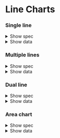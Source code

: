 
<Meta title="Charts/Examples/Line Charts" />

# Line Charts

### Single line

<details>
    <summary class="cursor-pointer dark:text-color-text-inverse-primary">Show spec</summary>
	```javascript
	let spec = $derived({
		x: { insetLeft: 80, insetRight: 20, type: 'utc' },
		marks: [
			Plot.gridX({ interval: '2 years' }),
			Plot.gridY(),
			Plot.axisX({ label: 'Year', interval: '1 year' }),
			Plot.axisY({ label: '', tickFormat: (d) => '£' + format(',.4~s')(d) }),
			Plot.ruleY([0]),
			Plot.line(chartData, {
				x: 'Month',
				y: 'Value',
				tip: {
					format: {
						x: true,
						y: (d) => '£' + format(',.4~s')(d)
					}
				}
			})
		]
	});
	```
</details>

<details class="max-h-[300px] overflow-y-auto dark:text-color-text-inverse-primary">
    <summary class="cursor-pointer dark:text-color-text-inverse-primary">Show data</summary>
    <pre>
    	{JSON.stringify(
    		monthlyData.filter((d) => d.Variable === 'Variable A'),
    		null,
    		2
    	)}
    </pre>

</details>

<Canvas of={SingleLine.SingleLine} />

### Multiple lines

<details>
    <summary class="cursor-pointer dark:text-color-text-inverse-primary">Show spec</summary>

```javascript
let spec = $derived({
	x: { insetLeft: 80, insetRight: 20, type: 'utc' },
	color: {
		legend: true,
		type: 'ordinal',
		range: [
			theme.currentTheme.color.data.primary,
			theme.currentTheme.color.data.secondary,
			theme.currentTheme.color.data.tertiary
		]
	},
	marks: [
		Plot.gridX({ interval: '2 years' }),
		Plot.gridY(),
		Plot.axisX({ label: 'Year', interval: '1 year' }),
		Plot.axisY({ label: '', tickFormat: (d) => '£' + format(',.4~s')(d) }),
		Plot.line(chartData, {
			x: 'Month',
			y: 'Value',
			z: 'Variable',
			stroke: 'Variable'
		}),

		Plot.ruleX(
			chartData,
			Plot.pointerX({ x: 'Month', stroke: theme.currentTheme.color.chart.label })
		),
		Plot.point(
			chartData,
			Plot.pointer({ x: 'Month', y: 'Value', z: 'Variable', stroke: 'Variable' })
		),
		Plot.tip(
			chartData,
			Plot.pointer({
				x: 'Month',
				y: 'Value',
				z: 'Variable',
				channels: {
					Variable: 'Variable',
					Month: { value: 'Month', label: 'Date' },
					Value: { value: 'Value', label: 'GBP' }
				},
				format: {
					Variable: true,
					Month: true,
					Value: (d) => '£' + format(',.4~s')(d),
					x: false,
					y: false
				}
			})
		),
		// baseline last
		Plot.ruleY([0])
	]
});
```

</details>

<details class="max-h-[300px] overflow-y-auto dark:text-color-text-inverse-primary">
    <summary class="cursor-pointer ">Show data</summary>
    <pre>{JSON.stringify(monthlyData, null, 2)}</pre>

</details>

<Canvas of={MultiLine.MultipleLines} />

### Dual line

<details>
    <summary class="cursor-pointer dark:text-color-text-inverse-primary">Show spec</summary>

```javascript
let spec = $derived({
	x: { insetLeft: 80, insetRight: 20, type: 'utc' },
	color: {
		legend: true,
		type: 'ordinal',
		range: [theme.currentTheme.color.data.primary, theme.currentTheme.color.data.context]
	},
	marks: [
		Plot.gridX({ interval: '2 years' }),
		Plot.gridY(),
		Plot.axisX({ label: 'Year', interval: '1 year' }),
		Plot.axisY({ label: '', tickFormat: (d) => '£' + format(',.4~s')(d) }),
		Plot.line(chartData, {
			x: 'Month',
			y: 'Value',
			z: 'Variable',
			stroke: 'Variable',
			reverse: true, // draw in reverse to get Var A on top
			tip: {
				format: {
					x: true,
					y: (d) => '£' + format(',.4~s')(d)
				}
			}
		}),
		Plot.ruleX([new Date('2016-01-01T00:00:01')]),
		Plot.text([0], {
			x: new Date('2016-01-01T00:00:01'),
			y: d3.max(chartData, (d) => d.Value),
			text: ['2016'],
			dy: 0,
			dx: 13,
			rotate: 90,
			textAnchor: 'start'
		}),
		// baseline last
		Plot.ruleY([0])
	]
});
```

</details>

<details class="max-h-[300px] overflow-y-auto dark:text-color-text-inverse-primary">
    <summary class="cursor-pointer">Show data</summary>
    <pre>
    	{JSON.stringify(
    		monthlyData.filter((d) => d.Variable != 'Variable C'),
    		null,
    		2
    	)}
    </pre>

</details>

<Canvas of={DualLine.DualLine} />

### Area chart

<details>
	<summary class="cursor-pointer dark:text-color-text-inverse-primary">Show spec</summary>

```javascript
let spec = $derived({
	x: { insetLeft: 80, insetRight: 20, type: 'utc' },
	marks: [
		Plot.gridX({ interval: '2 years' }),
		Plot.gridY(),
		Plot.axisX({ label: 'Year', interval: '1 year' }),
		Plot.axisY({ label: '', tickFormat: (d) => '£' + format(',.4~s')(d) }),
		Plot.areaY(chartData, {
			x: 'Month',
			y: 'Value'
		}),
		Plot.line(chartData, {
			x: 'Month',
			y: 'Value',
			tip: {
				format: {
					x: true,
					y: (d) => '£' + format(',.4~s')(d)
				}
			}
		}),
		// baseline last
		Plot.ruleY([0])
	]
});
```

</details>

<details class="max-h-[300px] overflow-y-auto dark:text-color-text-inverse-primary">
    <summary class="cursor-pointer dark:text-color-text-inverse-primary">Show data</summary>
    <pre>
    	{JSON.stringify(
    		monthlyData.filter((d) => d.Variable === 'Variable A'),
    		null,
    		2
    	)}
    </pre>

</details>

<Canvas of={Area.AreaChart} />
